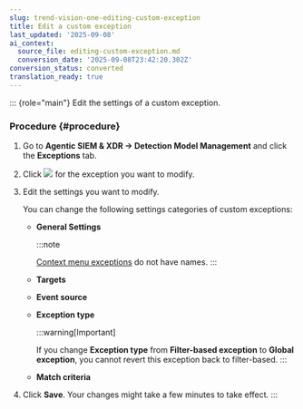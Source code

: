 ```yaml
---
slug: trend-vision-one-editing-custom-exception
title: Edit a custom exception
last_updated: '2025-09-08'
ai_context:
  source_file: editing-custom-exception.md
  conversion_date: '2025-09-08T23:42:20.302Z'
conversion_status: converted
translation_ready: true
---
```


::: {role="main"}
Edit the settings of a custom exception.

### Procedure {#procedure}

1.  Go to **Agentic SIEM & XDR → Detection Model Management** and click the **Exceptions** tab.

2.  Click ![](/images/edit_icon=GUID-1F1D1164-5310-4D6D-ACD0-6049C86960AF.webp) for the exception you want to modify.

3.  Edit the settings you want to modify.

    You can change the following settings categories of custom exceptions:

    - **General Settings**

      :::note

      [Context menu exceptions](adding-exception-context-menu.mdx) do not have names.
      :::

    - **Targets**

    - **Event source**

    - **Exception type**

      :::warning[Important]

      If you change **Exception type** from **Filter-based exception** to **Global exception**, you cannot revert this exception back to filter-based.
      :::

    - **Match criteria**

4.  Click **Save**. Your changes might take a few minutes to take effect.
:::
